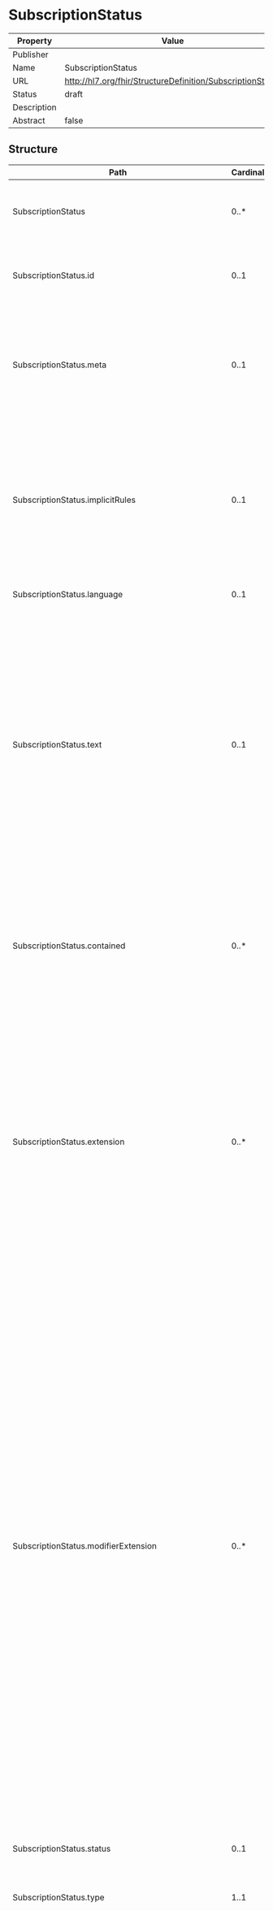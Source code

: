 
  # SubscriptionStatus

  
|Property|Value|
|---|---|
|Publisher||
|Name|SubscriptionStatus|
|URL|http://hl7.org/fhir/StructureDefinition/SubscriptionStatus|
|Status|draft|
|Description||
|Abstract|false|

   ## Structure

   | Path | Cardinality | Type | Description
  | ---- | ----------- | ---- | -------  
 | SubscriptionStatus | 0..* | SubscriptionStatus | The SubscriptionStatus resource describes the state of a Subscription during notifications. 
 | SubscriptionStatus.id | 0..1 | http://hl7.org/fhirpath/System.String | The logical id of the resource, as used in the URL for the resource. Once assigned, this value never changes. 
 | SubscriptionStatus.meta | 0..1 | Meta | The metadata about the resource. This is content that is maintained by the infrastructure. Changes to the content might not always be associated with version changes to the resource. 
 | SubscriptionStatus.implicitRules | 0..1 | uri | A reference to a set of rules that were followed when the resource was constructed, and which must be understood when processing the content. Often, this is a reference to an implementation guide that defines the special rules along with other profiles etc. 
 | SubscriptionStatus.language | 0..1 | code | The base language in which the resource is written. 
 | SubscriptionStatus.text | 0..1 | Narrative | A human-readable narrative that contains a summary of the resource and can be used to represent the content of the resource to a human. The narrative need not encode all the structured data, but is required to contain sufficient detail to make it "clinically safe" for a human to just read the narrative. Resource definitions may define what content should be represented in the narrative to ensure clinical safety. 
 | SubscriptionStatus.contained | 0..* | Resource | These resources do not have an independent existence apart from the resource that contains them - they cannot be identified independently, and nor can they have their own independent transaction scope. 
 | SubscriptionStatus.extension | 0..* | Extension | May be used to represent additional information that is not part of the basic definition of the resource. To make the use of extensions safe and manageable, there is a strict set of governance  applied to the definition and use of extensions. Though any implementer can define an extension, there is a set of requirements that SHALL be met as part of the definition of the extension. 
 | SubscriptionStatus.modifierExtension | 0..* | Extension | May be used to represent additional information that is not part of the basic definition of the resource and that modifies the understanding of the element that contains it and/or the understanding of the containing element's descendants. Usually modifier elements provide negation or qualification. To make the use of extensions safe and manageable, there is a strict set of governance applied to the definition and use of extensions. Though any implementer is allowed to define an extension, there is a set of requirements that SHALL be met as part of the definition of the extension. Applications processing a resource are required to check for modifier extensions.Modifier extensions SHALL NOT change the meaning of any elements on Resource or DomainResource (including cannot change the meaning of modifierExtension itself). 
 | SubscriptionStatus.status | 0..1 | code | The status of the subscription, which marks the server state for managing the subscription. 
 | SubscriptionStatus.type | 1..1 | code | The type of event being conveyed with this notificaiton. 
 | SubscriptionStatus.eventsSinceSubscriptionStart | 0..1 | string | The total number of actual events which have been generated since the Subscription was created (inclusive of this notification) - regardless of how many have been successfully communicated.  This number is NOT incremented for handshake and heartbeat notifications. 
 | SubscriptionStatus.notificationEvent | 0..* | BackboneElement | Detailed information about events relevant to this subscription notification. 
 | SubscriptionStatus.notificationEvent.id | 0..1 | http://hl7.org/fhirpath/System.String | Unique id for the element within a resource (for internal references). This may be any string value that does not contain spaces. 
 | SubscriptionStatus.notificationEvent.extension | 0..* | Extension | May be used to represent additional information that is not part of the basic definition of the element. To make the use of extensions safe and manageable, there is a strict set of governance  applied to the definition and use of extensions. Though any implementer can define an extension, there is a set of requirements that SHALL be met as part of the definition of the extension. 
 | SubscriptionStatus.notificationEvent.modifierExtension | 0..* | Extension | May be used to represent additional information that is not part of the basic definition of the element and that modifies the understanding of the element in which it is contained and/or the understanding of the containing element's descendants. Usually modifier elements provide negation or qualification. To make the use of extensions safe and manageable, there is a strict set of governance applied to the definition and use of extensions. Though any implementer can define an extension, there is a set of requirements that SHALL be met as part of the definition of the extension. Applications processing a resource are required to check for modifier extensions.Modifier extensions SHALL NOT change the meaning of any elements on Resource or DomainResource (including cannot change the meaning of modifierExtension itself). 
 | SubscriptionStatus.notificationEvent.eventNumber | 1..1 | string | The sequential number of this event in this subscription context. Note that this value is a 64-bit integer value, encoded as a string. 
 | SubscriptionStatus.notificationEvent.timestamp | 0..1 | instant | The actual time this event occured on the server. 
 | SubscriptionStatus.notificationEvent.focus | 0..1 | Reference | The focus of this event. While this will usually be a reference to the focus resource of the event, it MAY contain a reference to a non-FHIR object. 
 | SubscriptionStatus.notificationEvent.additionalContext | 0..* | Reference | Additional context information for this event. Generally, this will contain references to additional resources included with the event (e.g., the Patient relevant to an Encounter), however it MAY refer to non-FHIR objects. 
 | SubscriptionStatus.subscription | 1..1 | Reference | The reference to the Subscription which generated this notification. 
 | SubscriptionStatus.topic | 0..1 | canonical | The reference to the SubscriptionTopic for the Subscription which generated this notification. 
 | SubscriptionStatus.error | 0..* | CodeableConcept | A record of errors that occurred when the server processed a notification. 

 ## Search Parameters

   | Name | Type | Description  | Expression 
    | ---- | ---- | ------- | ------  
 | _text | string | Search on the narrative of the resource |   
 | _content | string | Search on the entire content of the resource |   
 | _filter | token | Filter search parameter which supports a more sophisticated grammar for searching. See [documentation](search_filter.html) for further details |   
 | _has | string | Provides limited support for reverse chaining - that is, selecting resources based on the properties of resources that refer to them (instead of chaining where resources can be selected based on the properties of resources that they refer to). See the FHIR search page for further documentation |   
 | _id | token | Logical id of this artifact | Resource.id  
 | _lastUpdated | date | When the resource version last changed | Resource.meta.lastUpdated  
 | _list | string | All resources in nominated list (by id, Type/id, url or one of the magic List types) |   
 | _profile | uri | Profiles this resource claims to conform to | Resource.meta.profile  
 | _query | token | A custom search profile that describes a specific defined query operation |   
 | _security | token | Security Labels applied to this resource | Resource.meta.security  
 | _source | uri | Identifies where the resource comes from | Resource.meta.source  
 | _tag | token | Tags applied to this resource | Resource.meta.tag  
 | _text | string | Search on the narrative text (html) of the resource |   
 | _type | token | Used when a search is performed in a context which doesn't limit the search to indicate which types are being searched. See the FHIR search page for further discussion |   


